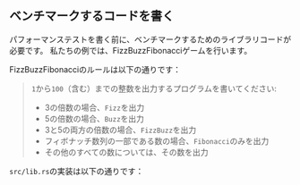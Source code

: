 
## ベンチマークするコードを書く

パフォーマンステストを書く前に、ベンチマークするためのライブラリコードが必要です。
私たちの例では、FizzBuzzFibonacciゲームを行います。

FizzBuzzFibonacciのルールは以下の通りです：

> `1`から`100`（含む）までの整数を出力するプログラムを書いてください:
> - 3の倍数の場合、`Fizz`を出力
> - 5の倍数の場合、`Buzz`を出力
> - 3と5の両方の倍数の場合、`FizzBuzz`を出力
> - フィボナッチ数列の一部である数の場合、`Fibonacci`のみを出力
> - その他のすべての数については、その数を出力

`src/lib.rs`の実装は以下の通りです：

<LibRs />
